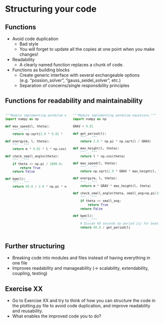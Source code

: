 # Structuring your code

<!--=================================================================================-->

## Functions {.smaller}

- Avoid code duplication
    - Bad style
    - You will forget to update all the copies at one point when you make changes!
- Readability
    - A clearly named function replaces a chunk of code.
- Functions as building blocks
    - Create generic interface with several exchangeable options (e.g. "possion_solver", "gauss_seidel_solver", etc.)
    - Separation of concerns/single responsibility principles
    
    
## Functions for readability and maintainability {.smaller}

:::: {.columns}

::: {.column width="50%"}
:::{ style="font-size: 85%;"}
```python {code-line-numbers="|20,6,10"}
"""Module implementing pendulum equations."""
import numpy as np

def max_speed(l, theta):
    """..."""
    return np.sqrt(2.0 * 9.81 *  l * np.cos(theta))

def energy(m, l, theta):
    """..."""
    return m * 9.81 * l * np.cos(theta)

def check_small_angle(theta):
    """..."""
    if theta <= np.pi / 1800.0:
        return True
    return False

def bpm(l):
    """..."""
    return 60.0 / 2.0 * np.pi * np.sqrt(l / 9.81)




```
:::
:::
::: {.column}
:::{ style="font-size: 85%;"}
```python {code-line-numbers="|6,7,8|10,11,12|16,20,31"}
"""Module implementing pendulum equations."""
import numpy as np

GRAV = 9.81

def get_period(l):
    """..."""
    return 2.0 * np.pi * np.sqrt(l / GRAV)

def max_height(l, theta):
    """..."""
    return l * np.cos(theta)

def max_speed(l, theta):
    """..."""
    return np.sqrt(2.0 * GRAV * max_height(l, theta))

def energy(m, l, theta):
    """..."""
    return m * GRAV * max_height(l, theta)

def check_small_angle(theta, small_ang=np.pi/1800.0):
    """..."""
    if theta <= small_ang:
        return True
    return False

def bpm(l):
    """..."""
    # Divide 60 seconds by period [s] for beats per minute
    return 60.0 / get_period(l)
```
:::
:::
::::    
    
<!--=================================================================================-->

## Further structuring {.smaller}

 - Breaking code into modules and files instead of having everything in one file
 - Improves readability and manageability (-> scalability, extendability, coupling, testing)

 
<!--=================================================================================-->

## Exercise XX {.smaller}

 - Go to Exercise XX and try to think of how you can structure the code in the plotting.py file to avoid
 code duplication, and improve readability and reusability.
 - What enables the improved code you to do?


<!--=================================================================================-->
